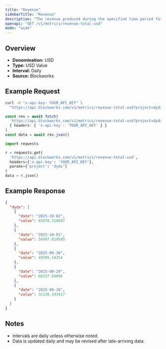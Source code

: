 ```yaml
---
title: "Revenue"
sidebarTitle: "Revenue"
description: "The revenue produced during the specified time period for given project."
openapi: "GET /v1/metrics/revenue-total-usd"
mode: "wide"
---
```


## Overview

- **Denomination:** USD
- **Type:** USD Value
- **Interval:** Daily
- **Source:** Blockworks

## Example Request

<CodeGroup>

```bash cURL
curl -H "x-api-key: YOUR_API_KEY" \
  "https://api.blockworks.com/v1/metrics/revenue-total-usd?project=dydx"
```

```typescript TypeScript
const res = await fetch(
  'https://api.blockworks.com/v1/metrics/revenue-total-usd?project=dydx',
  { headers: { 'x-api-key': 'YOUR_API_KEY' } }
)
const data = await res.json()
```

```python Python
import requests

r = requests.get(
  'https://api.blockworks.com/v1/metrics/revenue-total-usd',
  headers={'x-api-key': 'YOUR_API_KEY'},
  params={'project': 'dydx'}
)
data = r.json()
```

</CodeGroup>

## Example Response

```json
{
  "dydx": [
    {
      "date": "2025-10-02",
      "value": 65878.310697
    },
    {
      "date": "2025-10-01",
      "value": 56497.019595
    },
    {
      "date": "2025-09-30",
      "value": 49505.14254
    },
    {
      "date": "2025-09-29",
      "value": 66227.84096
    },
    {
      "date": "2025-09-28",
      "value": 32130.193417
    }
  ]
}
```

## Notes
- Intervals are daily unless otherwise noted.
- Data is updated daily and may be revised after late-arriving data.